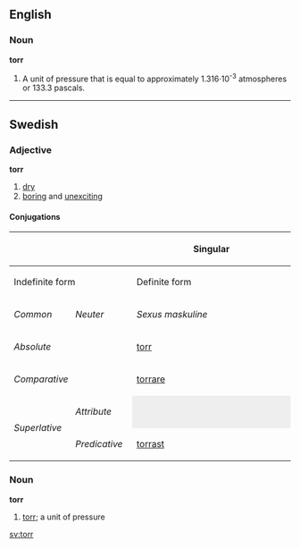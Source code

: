 ==English==

===Noun===

'''torr'''

#A unit of pressure that is equal to approximately 1.316&middot;10<sup>-3</sup> atmospheres or 133.3 pascals.

----
==Swedish==
===Adjective===
'''torr'''
#[[dry]]
#[[boring]] and [[unexciting]]
====Conjugations====
{| border=1 cellspacing=0 
|- bgcolor="#FFFFF0" align=center
! rowspan=3 colspan=2 |
! colspan=4 width=400 | Singular
! rowspan=3 width=100 | Plural
|- bgcolor="#FFFFF0" align=center
! colspan=2 width=200 | Indefinite form
! colspan=2 width=200 | Definite form
|- bgcolor="#FFFFF0" align=center
| width=100 | ''Common''
| width=100 | ''Neuter''
| width=100 | ''Sexus maskuline''
| width=100 | ''Other sexus''
|- align=center
| bgcolor="#FFFFF0" colspan=2 width=120 | ''Absolute''
| [[torr]]
| [[torrt]]
| [[torre]]
| [[torra]]
| [[torra]]
|- align=center
| bgcolor="#FFFFF0" colspan=2 | ''Comparative''
| colspan=7 | [[torrare]]
|- align=center
| bgcolor="#FFFFF0" rowspan=2 width=60 | ''Superlative''
| bgcolor="#FFFFF0" width=60 | ''Attribute''
| colspan=2 style="background:#eeeeee" |  
| [[torraste]]
| [[torraste]]
| [[torraste]]
|- align=center 
| bgcolor="#FFFFF0" width=60 | ''Predicative''
| colspan=5 | [[torrast]]
|}
===Noun===
'''torr'''
#[[torr#English|torr]]; a unit of pressure
[[sv:torr]]